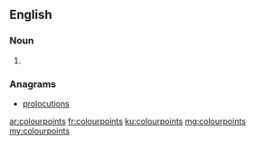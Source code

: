 ==English==

===Noun===
{{head|en|plural}}

# {{plural of|colourpoint|lang=en}}

===Anagrams===
* [[prolocutions#English|prolocutions]]

[[ar:colourpoints]]
[[fr:colourpoints]]
[[ku:colourpoints]]
[[mg:colourpoints]]
[[my:colourpoints]]